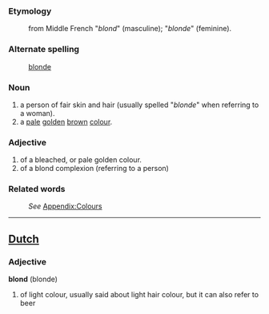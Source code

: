 ===Etymology===
: from Middle French "''blond''" (masculine); "''blonde''" (feminine).

===Alternate spelling===
:[[blonde]]

=== Noun ===
#a person of fair skin and hair (usually spelled "''blonde''" when referring to a woman).
#a [[pale]] [[golden]] [[brown]] [[colour]].

=== Adjective ===
#of a bleached, or pale golden colour.
#of a blond complexion (referring to a person)

===Related words===
:''See'' [[Wiktionary_Appendix:Colours|Appendix:Colours]]

----

==[[Dutch]]==

=== Adjective ===

'''blond''' (blonde)

# of light colour, usually said about light hair colour, but it can also refer to beer